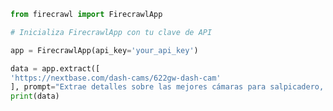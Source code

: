 ```python Python
from firecrawl import FirecrawlApp

# Inicializa FirecrawlApp con tu clave de API

app = FirecrawlApp(api_key='your_api_key')

data = app.extract([
'https://nextbase.com/dash-cams/622gw-dash-cam'
], prompt="Extrae detalles sobre las mejores cámaras para salpicadero, incluidas sus precios, características, pros y contras, y reseñas.", enable_web_search=True)
print(data)
```
